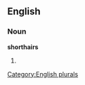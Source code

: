 
==English==

===Noun===
'''shorthairs'''

# {{plural of|[[shorthair]]}}

[[Category:English plurals]]